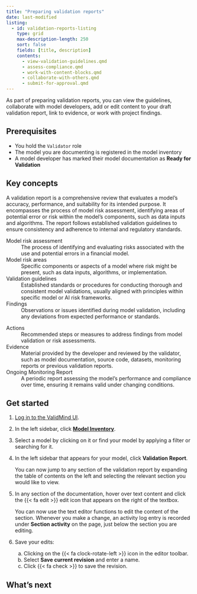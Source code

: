 ```yaml
---
title: "Preparing validation reports"
date: last-modified
listing:
  - id: validation-reports-listing
    type: grid
    max-description-length: 250
    sort: false
    fields: [title, description]
    contents:
      - view-validation-guidelines.qmd
      - assess-compliance.qmd
      - work-with-content-blocks.qmd
      - collaborate-with-others.qmd
      - submit-for-approval.qmd
---
```


As part of preparing validation reports, you can view the guidelines, collaborate with model developers, add or edit content to your draft validation report, link to evidence, or work with project findings.

## Prerequisites

- You hold the `Validator` role 
- The model you are documenting is registered in the model inventory
- A model developer has marked their model documentation as **Ready for Validation**

## Key concepts

A validation report is a comprehensive review that evaluates a model's accuracy, performance, and suitability for its intended purpose. It encompasses the process of model risk assessment, identifying areas of potential error or risk within the model's components, such as data inputs and algorithms. The report follows established validation guidelines to ensure consistency and adherence to internal and regulatory standards. 

::: {.grid}

::: {.g-col-6}
Model risk assessment
: The process of identifying and evaluating risks associated with the use and potential errors in a financial model.

Model risk areas
: Specific components or aspects of a model where risk might be present, such as data inputs, algorithms, or implementation.

Validation guidelines
: Established standards or procedures for conducting thorough and consistent model validations, usually aligned with principles within specific model or AI risk frameworks.

Findings
: Observations or issues identified during model validation, including any deviations from expected performance or standards.
:::

::: {.g-col-6}
Actions
: Recommended steps or measures to address findings from model validation or risk assessments.

Evidence
: Material provided by the developer and reviewed by the validator, such as model documentation, source code, datasets, monitoring reports or previous validation reports.

Ongoing Monitoring Report
: A periodic report assessing the model's performance and compliance over time, ensuring it remains valid under changing conditions.
:::

:::

## Get started

1. [Log in to the ValidMind UI]({{< var vm_ui >}}).

2. In the left sidebar, click [**Model Inventory**](https://app.prod.validmind.ai/model-inventory).

3. Select a model by clicking on it or find your model by applying a filter or searching for it.

4. In the left sidebar that appears for your model, click **Validation Report**.

   You can now jump to any section of the validation report by expanding the table of contents on the left and selecting the relevant section you would like to view.

5. In any section of the documentation, hover over text content and click the {{< fa edit >}} edit icon that appears on the right of the textbox. 

     You can now use the text editor functions to edit the content of the section. Whenever you make a change, an activity log entry is recorded under **Section activity** on the page, just below the section you are editing. 

6. Save your edits:

   a. Clicking on the {{< fa clock-rotate-left >}} icon in the editor toolbar.
   b. Select **Save current revision** and enter a name.
   c. Click {{< fa check >}} to save the revision.

<!---
## Troubleshooting

[Include any common issues or errors that may arise during the task and how to resolve them.]
--->

## What's next

:::{#validation-reports-listing}
:::

